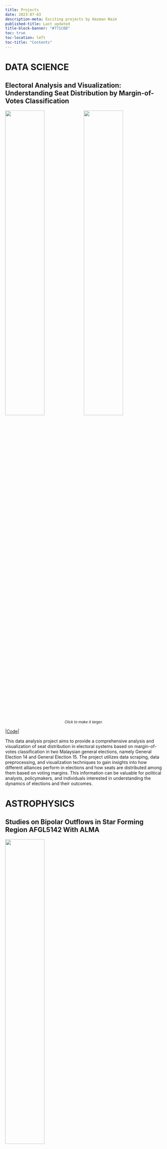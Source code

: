 ```yaml
---
title: Projects
date: 2023-07-03
description-meta: Exciting projects by Hazman Naim
published-title: Last updated
title-block-banner: "#771C6D"
toc: true
toc-location: left
toc-title: "Contents"
---
```

# DATA SCIENCE
## Electoral Analysis and Visualization: Understanding Seat Distribution by Margin-of-Votes Classification

<div>
  <img src="/img/ge14_banner.png" style="height: 50%; width: 50%; object-fit: contain; float: left;"                    onclick="window.open('/img/ge14_banner.png', '_blank')" />
  <img src="/img/ge15_banner.png" style="height: 50%; width: 50%; object-fit: contain; float: left;"                    onclick="window.open('/img/ge15_banner.png', '_blank')" />
  <div style="clear: both;"></div>
  <div style="clear: both;"></div>
  <div style="text-align: center; font-size: smaller; font-style: italic;">Click to make it larger.</div>
</div>

|<a href="https://github.com/HazmanNaim/Project-Election-Analysis" target="_blank">Code</a>|

This data analysis project aims to provide a comprehensive analysis and visualization of seat distribution in electoral systems based on margin-of-votes classification in two Malaysian general elections, namely General Election 14 and General Election 15. The project utilizes data scraping, data preprocessing, and visualization techniques to gain insights into how different alliances perform in elections and how seats are distributed among them based on voting margins. This information can be valuable for political analysts, policymakers, and individuals interested in understanding the dynamics of elections and their outcomes.

# ASTROPHYSICS
## Studies on Bipolar Outflows in Star Forming Region AFGL5142 With ALMA

<img src="/img/fyp_poster.png" style="height: 50%; width: 50%; object-fit: contain;"                   onclick="window.open('/img/fyp_poster.png', '_blank')" />
<div style="text-align: left; font-size: smaller; font-style: italic;">Click to make it larger.</div>

|<a href="https://drive.google.com/file/d/1U_8bkZJcfawDG1BnndaX3fCaHaOdz9Xp/view?usp=sharing" target="_blank">Thesis</a>|

As an undergraduate student, I had the privilege of conducting research in the field of star formation. My final year project, "Studies on Bipolar Outflows in Star Forming Region AFGL 5142 with ALMA," was supervised by a prominent Malaysian radio astronomer, Prof. Dr. Zamri Bin Zainal Abidin. In this project, I analyzed ALMA archival data to investigate the outflows from the AFGL 5142 star forming region. I utilized radio spectroscopy to observe the line emission of 13C17O and detect the bipolar outflows through redshifted and blueshifted emissions. Furthermore, I calculated the properties of the outflows such as mass, momentum, and energy, and proposed that they may have played a role in promoting star formation in neighboring regions. I processed the data using CASA, the primary software for the Atacama Large Millimeter/submillimeter Array (ALMA), and further analyzed the data using Python with Astropy and AplPy packages. I was also honored to work with professional astronomers in the Radio Cosmology Research Laboratory.My research project earned me the Best Presentation Award from the Department of Physics at University of Malaya, reflecting my dedication and hard work. My experience in this project has honed my skills and broadened my knowledge in the field of radio astronomy.